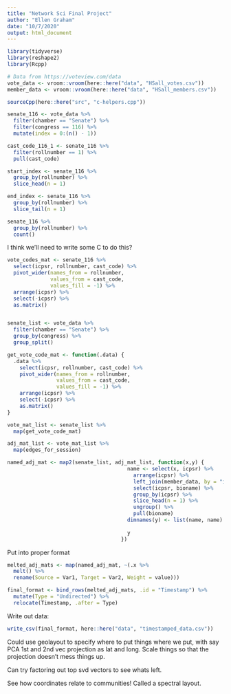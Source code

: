```yaml
---
title: "Network Sci Final Project"
author: "Ellen Graham"
date: "10/7/2020"
output: html_document
---
```



```r
library(tidyverse)
library(reshape2)
library(Rcpp)

# Data from https://voteview.com/data
vote_data <- vroom::vroom(here::here("data", "HSall_votes.csv"))
member_data <- vroom::vroom(here::here("data", "HSall_members.csv"))

sourceCpp(here::here("src", "c-helpers.cpp"))
```

```r
senate_116 <- vote_data %>% 
  filter(chamber == "Senate") %>% 
  filter(congress == 116) %>% 
  mutate(index = 0:(n() - 1))

cast_code_116_1 <- senate_116 %>% 
  filter(rollnumber == 1) %>% 
  pull(cast_code)

```

```r
start_index <- senate_116 %>% 
  group_by(rollnumber) %>% 
  slice_head(n = 1)

end_index <- senate_116 %>% 
  group_by(rollnumber) %>% 
  slice_tail(n = 1)

senate_116 %>% 
  group_by(rollnumber) %>% 
  count()
```


I think we'll need to write some C to do this?
```r
vote_codes_mat <- senate_116 %>% 
  select(icpsr, rollnumber, cast_code) %>% 
  pivot_wider(names_from = rollnumber, 
              values_from = cast_code,
              values_fill = -1) %>% 
  arrange(icpsr) %>% 
  select(-icpsr) %>% 
  as.matrix()


senate_list <- vote_data %>% 
  filter(chamber == "Senate") %>% 
  group_by(congress) %>% 
  group_split()

get_vote_code_mat <- function(.data) {
  .data %>% 
    select(icpsr, rollnumber, cast_code) %>% 
    pivot_wider(names_from = rollnumber, 
                values_from = cast_code,
                values_fill = -1) %>% 
    arrange(icpsr) %>% 
    select(-icpsr) %>% 
    as.matrix()
}

vote_mat_list <- senate_list %>% 
  map(get_vote_code_mat)

adj_mat_list <- vote_mat_list %>% 
  map(edges_for_session)

named_adj_mat <- map2(senate_list, adj_mat_list, function(x,y) {
                                       name <- select(x, icpsr) %>% 
                                         arrange(icpsr) %>% 
                                         left_join(member_data, by = "icpsr") %>% 
                                         select(icpsr, bioname) %>% 
                                         group_by(icpsr) %>% 
                                         slice_head(n = 1) %>% 
                                         ungroup() %>% 
                                         pull(bioname)
                                       dimnames(y) <- list(name, name)
                                       
                                       y
                                     })

```

Put into proper format
```r
melted_adj_mats <- map(named_adj_mat, ~(.x %>% 
  melt() %>% 
  rename(Source = Var1, Target = Var2, Weight = value)))

final_format <- bind_rows(melted_adj_mats, .id = "Timestamp") %>% 
  mutate(Type = "Undirected") %>% 
  relocate(Timestamp, .after = Type)
```

Write out data:
```r
write_csv(final_format, here::here("data", "timestamped_data.csv"))
```


Could use geolayout to specify where to put things where we put, with say PCA 1st and 2nd vec projection as lat and long. Scale things so that the projection doesn't mess things up. 

Can try factoring out top svd vectors to see whats left. 


See how coordinates relate to communities! Called a spectral layout. 

